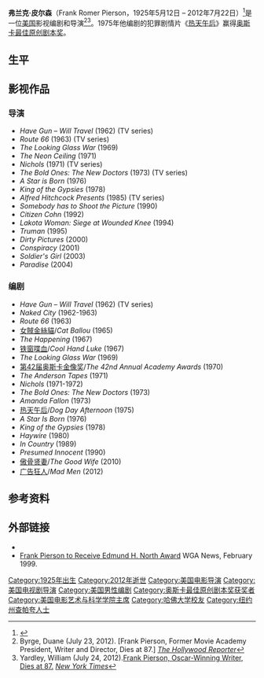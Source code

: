 {{Infobox person
| image = 
| name = Frank Pierson
| birth_name = Frank Romer Pierson
| birth_date = {{Birth date|1925|5|12|mf=y}}
| birth_place = 美国[[纽约州|纽约州]]Chappaqua
| death_date = {{death date and age|2012|7|22|1925|5|12|mf=y}}
| death_place = 洛杉矶
| death_cause = Natural Causes
| nationality =美国
| education = 哈佛学院[[文学士|B.A.]]
| alma_mater = [[哈佛大学|哈佛学院]]
| home_town = 加州[[洛杉矶|洛杉矶]]
| residence = 洛杉矶
| years_active = 1944 – 2012
| occupation = 导演、编剧
| spouse = Helene Pierson<br/>(? – 2012; 他逝世)
| children = 2
| awards = 奥斯卡奖
}}
'''弗兰克·皮尔森'''（Frank Romer Pierson，1925年5月12日 – 2012年7月22日）<ref name=filmr>{{cite web |url=http://www.filmreference.com/film/93/Frank-Pierson.html |title=Frank Pierson Biography (1925-) |publisher=Filmreference.com |date= |accessdate=2010-10-06 |archive-date=2021-07-16 |archive-url=https://web.archive.org/web/20210716192745/http://www.filmreference.com/film/93/Frank-Pierson.html |dead-url=no }}</ref>是一位[[美国|美国]]影视编剧和导演<ref name="throbit">Byrge, Duane (July 23, 2012). [Frank Pierson, Former Movie Academy President, Writer and Director, Dies at 87.] ''[[The_Hollywood_Reporter|The Hollywood Reporter]]''</ref><ref name="nytobit">Yardley, William (July 24, 2012).[http://www.nytimes.com/2012/07/25/movies/frank-pierson-oscar-winning-writer-dies-at-87.html Frank Pierson, Oscar-Winning Writer, Dies at 87.] {{Wayback|url=http://www.nytimes.com/2012/07/25/movies/frank-pierson-oscar-winning-writer-dies-at-87.html |date=20210716192749 }} ''[[New_York_Times|New York Times]]''</ref>。1975年他编剧的犯罪剧情片《[[热天午后|热天午后]]》赢得[[奥斯卡最佳原创剧本奖|奥斯卡最佳原创剧本奖]]。

==生平==

==影视作品==

===导演===
*''Have Gun – Will Travel'' (1962) (TV series)
*''Route 66'' (1963) (TV series)
* ''The Looking Glass War'' (1969)
* ''The Neon Ceiling'' (1971)
*''Nichols'' (1971) (TV series)
*''The Bold Ones: The New Doctors'' (1973) (TV series)
* ''A Star is Born'' (1976)
* ''King of the Gypsies'' (1978)
*''Alfred Hitchcock Presents'' (1985) (TV series)
* ''Somebody has to Shoot the Picture'' (1990)
* ''Citizen Cohn'' (1992)
* ''Lakota Woman: Siege at Wounded Knee'' (1994)
* ''Truman'' (1995)
* ''Dirty Pictures'' (2000)
* ''Conspiracy'' (2001)
* ''Soldier's Girl'' (2003)
* ''Paradise'' (2004)

===编剧===
* ''Have Gun – Will Travel'' (1962) (TV series)
*''Naked City'' (1962-1963)
*''Route 66'' (1963)
* [[女賊金絲貓|女賊金絲貓]]/''Cat Ballou'' (1965)
*''The Happening'' (1967)
* [[铁窗喋血|铁窗喋血]]/''Cool Hand Luke'' (1967)
*''The Looking Glass War'' (1969)
*[[第42届奥斯卡金像奖|第42届奥斯卡金像奖]]/''The 42nd Annual Academy Awards'' (1970)
*''The Anderson Tapes'' (1971)
*''Nichols'' (1971-1972)
*''The Bold Ones: The New Doctors'' (1973)
*''Amanda Fallon'' (1973)
* [[热天午后|热天午后]]/''Dog Day Afternoon'' (1975)
*''A Star Is Born'' (1976)
*''King of the Gypsies'' (1978)
*''Haywire'' (1980)
*''In Country'' (1989)
* ''Presumed Innocent'' (1990)
*[[傲骨贤妻|傲骨贤妻]]/''The Good Wife'' (2010)
*[[广告狂人|广告狂人]]/''Mad Men'' (2012)

==参考资料==
{{reflist}}

== 外部链接 ==
* {{IMDb name|682757|Frank Pierson}}
* [https://web.archive.org/web/20050414112729/http://www.wga.org/pr/0299/Pierson.html Frank Pierson to Receive Edmund H. North Award] WGA News, February 1999.

{{s-start}}
{{s-npo}}
{{succession box
| title = [[美国电影艺术与科学学院|美国电影艺术与科学学院]]主席
| before= [[Robert_Rehme|Robert Rehme]]
| years = 2001-2005
| after = [[Sid_Ganis|Sid Ganis]]
}}
{{end}}
{{奧斯卡最佳原創劇本獎}}
{{Authority control}}

{{DEFAULTSORT:Pierson, Frank R.}}
[[Category:1925年出生|Category:1925年出生]]
[[Category:2012年逝世|Category:2012年逝世]]
[[Category:美国电影导演|Category:美国电影导演]]
[[Category:美国电视剧导演|Category:美国电视剧导演]]
[[Category:美国男性编剧|Category:美国男性编剧]]
[[Category:奥斯卡最佳原创剧本奖获奖者|Category:奥斯卡最佳原创剧本奖获奖者]]
[[Category:美国电影艺术与科学学院主席|Category:美国电影艺术与科学学院主席]]
[[Category:哈佛大学校友|Category:哈佛大学校友]]
[[Category:纽约州查帕夸人士|Category:纽约州查帕夸人士]]